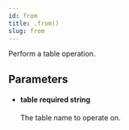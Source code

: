 ```yaml
---
id: from
title: .from()
slug: from
---
```



Perform a table operation.



## Parameters


<ul className="method-list-group">
  
<li className="method-list-item">
  <h4 className="method-list-item-label">
    <span className="method-list-item-label-name">
      table
    </span>
    <span className="method-list-item-label-badge required">
      required
    </span>
    <span className="method-list-item-validation">
      string
    </span>
  </h4>
  <div class="method-list-item-description">

The table name to operate on.
  
  </div>
  
</li>

</ul>